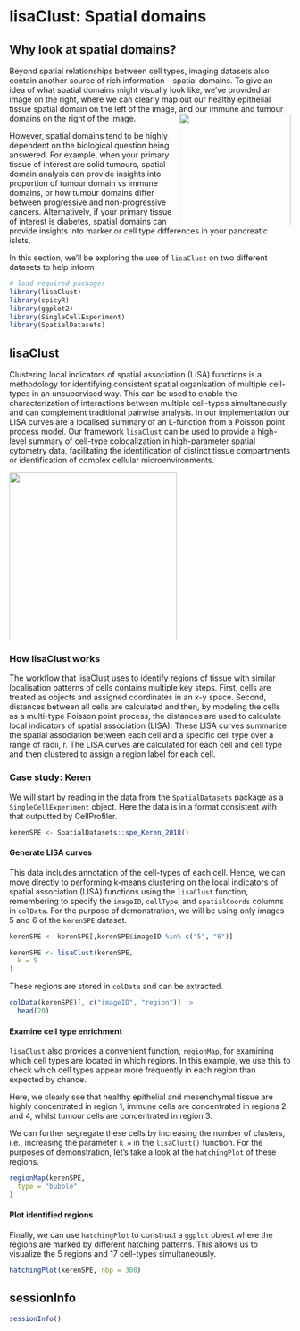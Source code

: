 # lisaClust: Spatial domains

## Why look at spatial domains?

Beyond spatial relationships between cell types, imaging datasets also contain another source of rich information - spatial domains. To give an idea of what spatial domains might visually look like, we've provided an image on the right, where we can clearly map out our healthy epithelial tissue spatial domain on the left of the image, and our immune and tumour domains on the right of the image. <img src="IMC_colon.png" align="right" style="height: 200px; border: 0px"/>

However, spatial domains tend to be highly dependent on the biological question being answered. For example, when your primary tissue of interest are solid tumours, spatial domain analysis can provide insights into proportion of tumour domain vs immune domains, or how tumour domains differ between progressive and non-progressive cancers. Alternatively, if your primary tissue of interest is diabetes, spatial domains can provide insights into marker or cell type differences in your pancreatic islets.

In this section, we'll be exploring the use of `lisaClust` on two different datasets to help inform

```r
# load required packages
library(lisaClust)
library(spicyR)
library(ggplot2)
library(SingleCellExperiment)
library(SpatialDatasets)
```

## lisaClust

Clustering local indicators of spatial association (LISA) functions is a methodology for identifying consistent spatial organisation of multiple cell-types in an unsupervised way. This can be used to enable the characterization of interactions between multiple cell-types simultaneously and can complement traditional pairwise analysis. In our implementation our LISA curves are a localised summary of an L-function from a Poisson point process model. Our framework `lisaClust` can be used to provide a high-level summary of cell-type colocalization in high-parameter spatial cytometry data, facilitating the identification of distinct tissue compartments or identification of complex cellular microenvironments.

<img src="lisaClust_fig1.jpg" align="center" style="height: 300px; border: 0px"/>

### How lisaClust works

The workflow that lisaClust uses to identify regions of tissue with similar localisation patterns of cells contains multiple key steps. First, cells are treated as objects and assigned coordinates in an x-y space. Second, distances between all cells are calculated and then, by modeling the cells as a multi-type Poisson point process, the distances are used to calculate local indicators of spatial association (LISA). These LISA curves summarize the spatial association between each cell and a specific cell type over a range of radii, r. The LISA curves are calculated for each cell and cell type and then clustered to assign a region label for each cell.

### Case study: Keren

We will start by reading in the data from the `SpatialDatasets` package as a `SingleCellExperiment` object. Here the data is in a format consistent with that outputted by CellProfiler.

```r
kerenSPE <- SpatialDatasets::spe_Keren_2018()
```

#### Generate LISA curves

This data includes annotation of the cell-types of each cell. Hence, we can move directly to performing k-means clustering on the local indicators of spatial association (LISA) functions using the `lisaClust` function, remembering to specify the `imageID`, `cellType`, and `spatialCoords` columns in `colData`. For the purpose of demonstration, we will be using only images 5 and 6 of the `kerenSPE` dataset.

```r
kerenSPE <- kerenSPE[,kerenSPE$imageID %in% c("5", "6")]

kerenSPE <- lisaClust(kerenSPE,
  k = 5
)
```

These regions are stored in `colData` and can be extracted.

```r
colData(kerenSPE)[, c("imageID", "region")] |>
  head(20)
```

#### Examine cell type enrichment

`lisaClust` also provides a convenient function, `regionMap`, for examining which cell types are located in which regions. In this example, we use this to check which cell types appear more frequently in each region than expected by chance.

Here, we clearly see that healthy epithelial and mesenchymal tissue are highly concentrated in region 1, immune cells are concentrated in regions 2 and 4, whilst tumour cells are concentrated in region 3.

We can further segregate these cells by increasing the number of clusters, i.e., increasing the parameter `k =` in the `lisaClust()` function. For the purposes of demonstration, let's take a look at the `hatchingPlot` of these regions.

```r
regionMap(kerenSPE,
  type = "bubble"
)
```

#### Plot identified regions

Finally, we can use `hatchingPlot` to construct a `ggplot` object where the regions are marked by different hatching patterns. This allows us to visualize the 5 regions and 17 cell-types simultaneously.

```r
hatchingPlot(kerenSPE, nbp = 300)
```

## sessionInfo

```r
sessionInfo()
```
